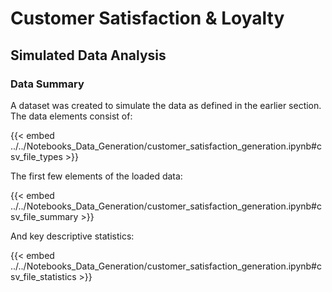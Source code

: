 # Customer Satisfaction & Loyalty


## Simulated Data Analysis

### Data Summary

A dataset was created to simulate the data as defined in the earlier section. The data elements consist of:

{{< embed ../../Notebooks_Data_Generation/customer_satisfaction_generation.ipynb#csv_file_types >}}

The first few elements of the loaded data:

{{< embed ../../Notebooks_Data_Generation/customer_satisfaction_generation.ipynb#csv_file_summary >}}

And key descriptive statistics:

{{< embed ../../Notebooks_Data_Generation/customer_satisfaction_generation.ipynb#csv_file_statistics >}}
